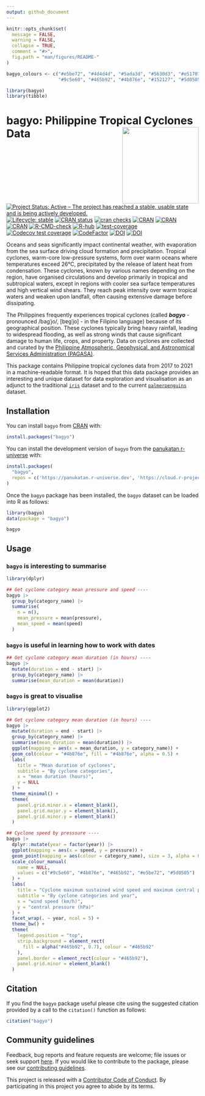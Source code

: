 ```yaml
---
output: github_document
---
```


<!-- README.md is generated from README.Rmd. Please edit that file -->

```r
knitr::opts_chunk$set(
  message = FALSE,
  warning = FALSE,
  collapse = TRUE,
  comment = "#>",
  fig.path = "man/figures/README-"
)

bagyo_colours <- c("#e5be72", "#4d4d4d", "#5ada3d", "#5630d3", "#e51707",
                   "#9c5e60", "#465b92", "#4b876e", "#152127", "#5d0505")

library(bagyo)
library(tibble)
```

# bagyo: Philippine Tropical Cyclones Data <img src="man/figures/logo.png" width="200" align="right" />

<!-- badges: start -->
[![Project Status: Active – The project has reached a stable, usable state and is being actively developed.](https://www.repostatus.org/badges/latest/active.svg)](https://www.repostatus.org/#active)
[![Lifecycle: stable](https://img.shields.io/badge/lifecycle-stable-brightgreen.svg)](https://lifecycle.r-lib.org/articles/stages.html#stable)
[![CRAN status](https://www.r-pkg.org/badges/version/bagyo)](https://CRAN.R-project.org/package=bagyo)
[![cran checks](https://badges.cranchecks.info/worst/bagyo.svg)](https://cran.r-project.org/web/checks/check_results_bagyo.html)
[![CRAN](https://img.shields.io/cran/l/bagyo.svg)](https://CRAN.R-project.org/package=bagyo)
[![CRAN](http://cranlogs.r-pkg.org/badges/bagyo)](https://cran.r-project.org/package=bagyo)
[![CRAN](http://cranlogs.r-pkg.org/badges/grand-total/bagyo)](https://cran.r-project.org/package=bagyo)
[![R-CMD-check](https://github.com/panukatan/bagyo/actions/workflows/R-CMD-check.yaml/badge.svg)](https://github.com/panukatan/bagyo/actions/workflows/R-CMD-check.yaml)
[![R-hub](https://github.com/panukatan/bagyo/actions/workflows/rhub.yaml/badge.svg)](https://github.com/panukatan/bagyo/actions/workflows/rhub.yaml)
[![test-coverage](https://github.com/panukatan/bagyo/actions/workflows/test-coverage.yaml/badge.svg)](https://github.com/panukatan/bagyo/actions/workflows/test-coverage.yaml)
[![Codecov test coverage](https://codecov.io/gh/panukatan/bagyo/branch/main/graph/badge.svg)](https://app.codecov.io/gh/panukatan/bagyo?branch=main)
[![CodeFactor](https://www.codefactor.io/repository/github/panukatan/bagyo/badge)](https://www.codefactor.io/repository/github/panukatan/bagyo)
[![DOI](https://zenodo.org/badge/314686124.svg)](https://zenodo.org/doi/10.5281/zenodo.10972234)
[![DOI](https://img.shields.io/badge/DOI-10.32614/CRAN.package.bagyo-blue)](https://doi.org/10.32614/CRAN.package.bagyo)
<!-- badges: end -->

Oceans and seas significantly impact continental weather, with evaporation from the sea surface driving cloud formation and precipitation. Tropical cyclones, warm-core low-pressure systems, form over warm oceans where temperatures exceed 26°C, precipitated by the release of latent heat from condensation. These cyclones, known by various names depending on the region, have organised circulations and develop primarily in tropical and subtropical waters, except in regions with cooler sea surface temperatures and high vertical wind shears. They reach peak intensity over warm tropical waters and weaken upon landfall, often causing extensive damage before dissipating.

The Philippines frequently experiences tropical cyclones (called ***bagyo*** - pronounced /baɡˈjo/, [bɐɡˈjo] - in the Filipino language) because of its geographical position. These cyclones typically bring heavy rainfall, leading to widespread flooding, as well as strong winds that cause significant damage to human life, crops, and property. Data on cyclones are collected and curated by the [Philippine Atmospheric, Geophysical, and Astronomical Services Administration (PAGASA)](https://www.pagasa.dost.gov.ph/).

This package contains Philippine tropical cyclones data from 2017 to 2021 in a machine-readable format. It is hoped that this data package provides an interesting and unique dataset for data exploration and visualisation as an adjunct to the traditional [`iris`](https://stat.ethz.ch/R-manual/R-devel/library/datasets/html/iris.html) dataset and to the current [`palmerpenguins`](https://allisonhorst.github.io/palmerpenguins/) dataset.

## Installation

You can install `bagyo` from [CRAN](https://cran.r-project.org) with:

```r
install.packages("bagyo")
```

You can install the development version of `bagyo` from the [panukatan r-universe](https://panukatan.r-universe.dev) with:

```r
install.packages(
  "bagyo",
  repos = c('https://panukatan.r-universe.dev', 'https://cloud.r-project.org')
)
```

Once the `bagyo` package has been installed, the `bagyo` dataset can be loaded into R as follows:

```r
library(bagyo)
data(package = "bagyo")

bagyo
```

## Usage

### `bagyo` is interesting to summarise

```r
library(dplyr)

## Get cyclone category mean pressure and speed ----
bagyo |>
  group_by(category_name) |>
  summarise(
    n = n(),
    mean_pressure = mean(pressure), 
    mean_speed = mean(speed)
  )
```

### `bagyo` is useful in learning how to work with dates

```r
## Get cyclone category mean duration (in hours) ----
bagyo |>
  mutate(duration = end - start) |>
  group_by(category_name) |>
  summarise(mean_duration = mean(duration))
```

### `bagyo` is great to visualise

```r
library(ggplot2)

## Get cyclone category mean duration (in hours) ----
bagyo |>
  mutate(duration = end - start) |>
  group_by(category_name) |>
  summarise(mean_duration = mean(duration)) |>
  ggplot(mapping = aes(x = mean_duration, y = category_name)) +
  geom_col(colour = "#4b876e", fill = "#4b876e", alpha = 0.5) +
  labs(
    title = "Mean duration of cyclones",
    subtitle = "By cyclone categories",
    x = "mean duration (hours)",
    y = NULL
  ) +
  theme_minimal() +
  theme(
    panel.grid.minor.x = element_blank(),
    panel.grid.major.y = element_blank(),
    panel.grid.minor.y = element_blank()
  )
```

```r
## Cyclone speed by presssure ----
bagyo |>
  dplyr::mutate(year = factor(year)) |>
  ggplot(mapping = aes(x = speed, y = pressure)) +
  geom_point(mapping = aes(colour = category_name), size = 3, alpha = 0.5) +
  scale_colour_manual(
    name = NULL,
    values = c("#9c5e60", "#4b876e", "#465b92", "#e5be72", "#5d0505")
  ) +
  labs(
    title = "Cyclone maximum sustained wind speed and maximum central pressure",
    subtitle = "By cyclone categories and year",
    x = "wind speed (km/h)",
    y = "central pressure (hPa)"
  ) +
  facet_wrap(. ~ year, ncol = 5) +
  theme_bw() +
  theme(
    legend.position = "top",
    strip.background = element_rect(
      fill = alpha("#465b92", 0.7), colour = "#465b92"
    ),
    panel.border = element_rect(colour = "#465b92"),
    panel.grid.minor = element_blank()
  )
```

## Citation

If you find the `bagyo` package useful please cite using the suggested citation provided by a call to the `citation()` function as follows:

```r
citation("bagyo")
```

## Community guidelines

Feedback, bug reports and feature requests are welcome; file issues or seek support [here](https://github.com/panukatan/bagyo/issues). If you would like to contribute to the package, please see our [contributing guidelines](https://panukatan.io/bagyo/CONTRIBUTING.html).

This project is released with a [Contributor Code of Conduct](https://panukatan.io/bagyo/CODE_OF_CONDUCT.html). By participating in this project you agree to abide by its terms.

<br>
<br>
